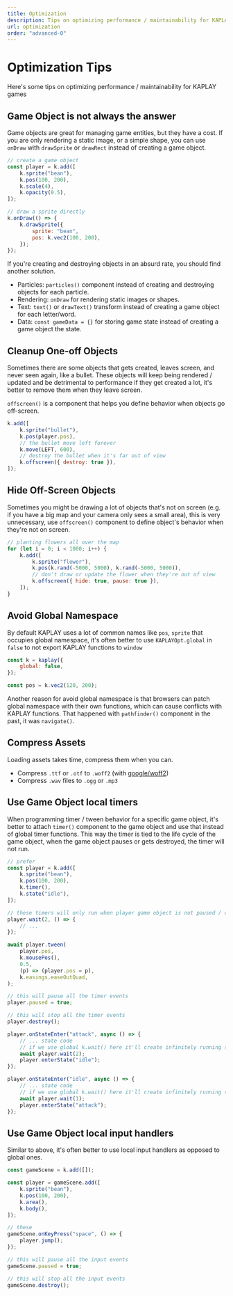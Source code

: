 ```yaml
---
title: Optimization
description: Tips on optimizing performance / maintainability for KAPLAY games.
url: optimization
order: "advanced-0"
---
```



# Optimization Tips

Here's some tips on optimizing performance / maintainability for KAPLAY games

## Game Object is not always the answer

Game objects are great for managing game entities, but they have a cost. If you
are only rendering a static image, or a simple shape, you can use `onDraw` with
`drawSprite` or `drawRect` instead of creating a game object.

```js
// create a game object
const player = k.add([
    k.sprite("bean"),
    k.pos(100, 200),
    k.scale(4),
    k.opacity(0.5),
]);

// draw a sprite directly
k.onDraw(() => {
    k.drawSprite({
        sprite: "bean",
        pos: k.vec2(100, 200),
    });
});
```

If you're creating and destroying objects in an absurd rate, you should find
another solution.

- Particles: `particles()` component instead of creating and destroying objects
  for each particle.
- Rendering: `onDraw` for rendering static images or shapes.
- Text: `text()` or `drawText()` transform instead of creating a game object for
  each letter/word.
- Data: `const gameData = {}` for storing game state instead of creating a game
  object the state.

## Cleanup One-off Objects

Sometimes there are some objects that gets created, leaves screen, and never
seen again, like a bullet. These objects will keep being rendered / updated and
be detrimental to performance if they get created a lot, it's better to remove
them when they leave screen.

`offscreen()` is a component that helps you define behavior when objects go
off-screen.

```js
k.add([
    k.sprite("bullet"),
    k.pos(player.pos),
    // the bullet move left forever
    k.move(LEFT, 600),
    // destroy the bullet when it's far out of view
    k.offscreen({ destroy: true }),
]);
```

## Hide Off-Screen Objects

Sometimes you might be drawing a lot of objects that's not on screen (e.g. if
you have a big map and your camera only sees a small area), this is very
unnecessary, use `offscreen()` component to define object's behavior when
they're not on screen.

```js
// planting flowers all over the map
for (let i = 0; i < 1000; i++) {
    k.add([
        k.sprite("flower"),
        k.pos(k.rand(-5000, 5000), k.rand(-5000, 5000)),
        // don't draw or update the flower when they're out of view
        k.offscreen({ hide: true, pause: true }),
    ]);
}
```

## Avoid Global Namespace

By default KAPLAY uses a lot of common names like `pos`, `sprite` that occupies
global namespace, it's often better to use `KAPLAYOpt.global` in `false` to not export KAPLAY
functions to `window`

```js
const k = kaplay({
    global: false,
});

const pos = k.vec2(120, 200);
```

<Info
    crew="bobo"
    title="Browsers replace the global namespace whenever they feel like it.">
Another reason for avoid global namespace is that browsers can patch global
namespace with their own functions, which can cause conflicts with KAPLAY
functions. That happened with `pathfinder()` component in the past, it was `navigate()`.
</Info>

## Compress Assets

Loading assets takes time, compress them when you can.

- Compress `.ttf` or `.otf` to `.woff2` (with
  [google/woff2](https://github.com/google/woff2))
- Compress `.wav` files to `.ogg` or `.mp3`

## Use Game Object local timers

When programming timer / tween behavior for a specific game object, it's better
to attach `timer()` component to the game object and use that instead of global
timer functions. This way the timer is tied to the life cycle of the game
object, when the game object pauses or gets destroyed, the timer will not run.

```js
// prefer
const player = k.add([
    k.sprite("bean"),
    k.pos(100, 200),
    k.timer(),
    k.state("idle"),
]);

// these timers will only run when player game object is not paused / destroyed
player.wait(2, () => {
    // ...
});

await player.tween(
    player.pos,
    k.mousePos(),
    0.5,
    (p) => (player.pos = p),
    k.easings.easeOutQuad,
);

// this will pause all the timer events
player.paused = true;

// this will stop all the timer events
player.destroy();

player.onStateEnter("attack", async () => {
    // ... state code
    // if we use global k.wait() here it'll create infinitely running state transitions even when player game object doesn't exist anymore
    await player.wait(2);
    player.enterState("idle");
});

player.onStateEnter("idle", async () => {
    // ... state code
    // if we use global k.wait() here it'll create infinitely running state transitions even when player game object doesn't exist anymore
    await player.wait(1);
    player.enterState("attack");
});
```

## Use Game Object local input handlers

Similar to above, it's often better to use local input handlers as opposed to
global ones.

```js
const gameScene = k.add([]);

const player = gameScene.add([
    k.sprite("bean"),
    k.pos(100, 200),
    k.area(),
    k.body(),
]);

// these
gameScene.onKeyPress("space", () => {
    player.jump();
});

// this will pause all the input events
gameScene.paused = true;

// this will stop all the input events
gameScene.destroy();
```

